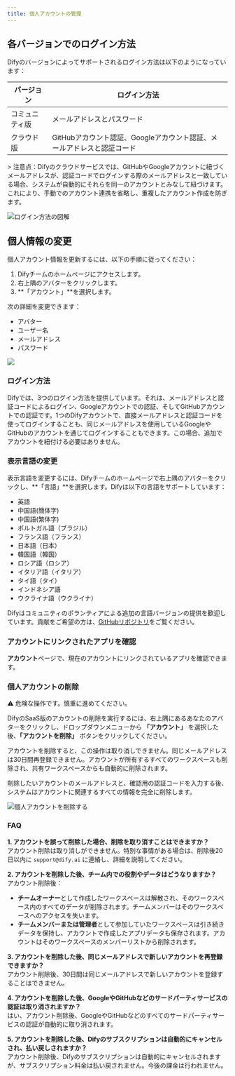 ```yaml
---
title: 個人アカウントの管理
---
```



## 各バージョンでのログイン方法

Difyのバージョンによってサポートされるログイン方法は以下のようになっています：

<table>
  <thead>
    <tr>
      <th>バージョン</th>
      <th>ログイン方法</th>
    </tr>
  </thead>
  <tbody>
    <tr>
      <td>コミュニティ版</td>
      <td>メールアドレスとパスワード</td>
    </tr>
    <tr>
      <td>クラウド版</td>
      <td>GitHubアカウント認証、Googleアカウント認証、メールアドレスと認証コード</td>
    </tr>
  </tbody>
</table>
> 注意点：Difyのクラウドサービスでは、GitHubやGoogleアカウントに紐づくメールアドレスが、認証コードでログインする際のメールアドレスと一致している場合、システムが自動的にそれらを同一のアカウントとみなして紐づけます。これにより、手動でのアカウント連携を省略し、重複したアカウント作成を防ぎます。

![ログイン方法の図解](https://assets-docs.dify.ai/dify-enterprise-mintlify/jp/guides/management/c4a9bb46f636807f0b59710724fddc40.png)

## 個人情報の変更

個人アカウント情報を更新するには、以下の手順に従ってください：

1. Difyチームのホームページにアクセスします。
2. 右上隅のアバターをクリックします。
3. **「アカウント」**を選択します。

次の詳細を変更できます：

* アバター
* ユーザー名
* メールアドレス
* パスワード

![](https://assets-docs.dify.ai/dify-enterprise-mintlify/jp/guides/management/40ea6368cd22021a3f1627738e40f597.png)

### ログイン方法

Difyでは、3つのログイン方法を提供しています。それは、メールアドレスと認証コードによるログイン、Googleアカウントでの認証、そしてGitHubアカウントでの認証です。1つのDifyアカウントで、直接メールアドレスと認証コードを使ってログインすることも、同じメールアドレスを使用しているGoogleやGitHubのアカウントを通じてログインすることもできます。この場合、追加でアカウントを紐付ける必要はありません。

### 表示言語の変更

表示言語を変更するには、Difyチームのホームページで右上隅のアバターをクリックし、**「言語」**を選択します。Difyは以下の言語をサポートしています：

* 英語
* 中国語(簡体字)
* 中国語(繁体字)
* ポルトガル語（ブラジル）
* フランス語（フランス）
* 日本語（日本）
* 韓国語（韓国）
* ロシア語（ロシア）
* イタリア語（イタリア）
* タイ語（タイ）
* インドネシア語
* ウクライナ語（ウクライナ）

Difyはコミュニティのボランティアによる追加の言語バージョンの提供を歓迎しています。貢献をご希望の方は、[GitHubリポジトリ](https://github.com/langgenius/dify/blob/main/CONTRIBUTING.md)をご覧ください。

### アカウントにリンクされたアプリを確認

**アカウント**ページで、現在のアカウントにリンクされているアプリを確認できます。

### 個人アカウントの削除

⚠️ 危険な操作です。慎重に進めてください。

DifyのSaaS版のアカウントの削除を実行するには、右上隅にあるあなたのアバターをクリックし、ドロップダウンメニューから **「アカウント」** を選択した後、**「アカウントを削除」** ボタンをクリックしてください。

アカウントを削除すると、この操作は取り消しできません。同じメールアドレスは30日間再登録できません。アカウントが所有するすべてのワークスペースも削除され、共有ワークスペースからも自動的に削除されます。

削除したいアカウントのメールアドレスと、確認用の認証コードを入力する後、システムはアカウントに関連するすべての情報を完全に削除します。

![個人アカウントを削除する](https://assets-docs.dify.ai/2024/12/ded326f27886b5884969c220ead998d7.png)

### FAQ

**1. アカウントを誤って削除した場合、削除を取り消すことはできますか？**  
アカウント削除は取り消しができません。特別な事情がある場合は、削除後20日以内に `support@dify.ai` に連絡し、詳細を説明してください。

**2. アカウントを削除した後、チーム内での役割やデータはどうなりますか？**  
アカウント削除後：  
- **チームオーナー**として作成したワークスペースは解散され、そのワークスペース内のすべてのデータが削除されます。チームメンバーはそのワークスペースへのアクセスを失います。  
- **チームメンバーまたは管理者**として参加していたワークスペースは引き続きデータを保持し、アカウントで作成したアプリデータも保存されます。アカウントはそのワークスペースのメンバーリストから削除されます。

**3. アカウントを削除した後、同じメールアドレスで新しいアカウントを再登録できますか？**  
アカウント削除後、30日間は同じメールアドレスで新しいアカウントを登録することはできません。

**4. アカウントを削除した後、GoogleやGitHubなどのサードパーティサービスの認証は取り消されますか？**  
はい、アカウント削除後、GoogleやGitHubなどのすべてのサードパーティサービスの認証が自動的に取り消されます。

**5. アカウントを削除した後、Difyのサブスクリプションは自動的にキャンセルされ、払い戻しされますか？**  
アカウント削除後、Difyのサブスクリプションは自動的にキャンセルされますが、サブスクリプション料金は払い戻されません。今後の課金は行われません。

